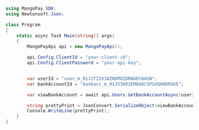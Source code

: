 ```csharp .NET 
using MangoPay.SDK;
using Newtonsoft.Json;

class Program
{
    static async Task Main(string[] args)
    {
        MangoPayApi api = new MangoPayApi();

        api.Config.ClientId = "your-client-id";
        api.Config.ClientPassword = "your-api-key";


        var userId = "user_m_01J2TZ261WZNDM0ZDRWGDYA4GN";
        var bankAccountId = "bankacc_m_01J536R3EM0A8CSPSVQHHDRG6E";

        var viewBankAccount = await api.Users.GetBankAccountAsync(userId, bankAccountId);

        string prettyPrint = JsonConvert.SerializeObject(viewBankAccount, Formatting.Indented);
        Console.WriteLine(prettyPrint);
	}
}
```